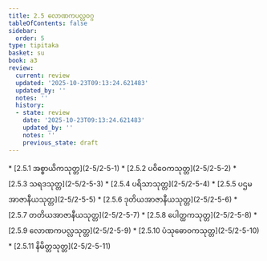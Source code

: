 ```yaml
---
title: 2.5 လောဏကပလ္လဝဂ္ဂ
tableOfContents: false
sidebar:
  order: 5
type: tipitaka
basket: su
book: a3
review:
  current: review
  updated: '2025-10-23T09:13:24.621483'
  updated_by: ''
  notes: ''
  history:
  - state: review
    date: '2025-10-23T09:13:24.621483'
    updated_by: ''
    notes: ''
    previous_state: draft
---
```



<ReviewStatus review={frontmatter.review} showDetails={true} />

<HypothesisAnnotation frontmatter={frontmatter} />

<DynamicBreadcrumb />



<TableOfContents book="a3" section="2.5">
* [2.5.1 အစ္စာယိကသုတ္တ](2-5/2-5-1)
* [2.5.2 ပဝိဝေကသုတ္တ](2-5/2-5-2)
* [2.5.3 သရဒသုတ္တ](2-5/2-5-3)
* [2.5.4 ပရိသာသုတ္တ](2-5/2-5-4)
* [2.5.5 ပဌမအာဇာနီယသုတ္တ](2-5/2-5-5)
* [2.5.6 ဒုတိယအာဇာနီယသုတ္တ](2-5/2-5-6)
* [2.5.7 တတိယအာဇာနီယသုတ္တ](2-5/2-5-7)
* [2.5.8 ပေါတ္ထကသုတ္တ](2-5/2-5-8)
* [2.5.9 လောဏကပလ္လသုတ္တ](2-5/2-5-9)
* [2.5.10 ပံသုဓောဝကသုတ္တ](2-5/2-5-10)
* [2.5.11 နိမိတ္တသုတ္တ](2-5/2-5-11)
</TableOfContents>